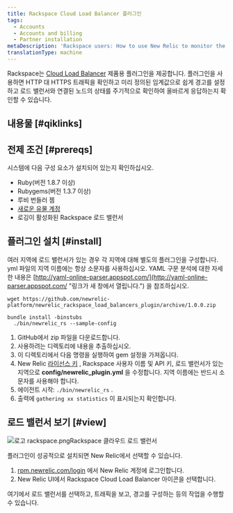 ```yaml
---
title: Rackspace Cloud Load Balancer 플러그인
tags:
  - Accounts
  - Accounts and billing
  - Partner installation
metaDescription: 'Rackspace users: How to use New Relic to monitor the performance of your Rackspace Cloud Load Balancer.'
translationType: machine
---
```



Rackspace는 [Cloud Load Balancer](http://www.rackspace.com/cloud/load-balancing/ "링크가 새 창에서 열립니다.") 제품용 플러그인을 제공합니다. 플러그인을 사용하면 HTTP 대 HTTPS 트래픽을 확인하고 미리 정의된 임계값으로 쉽게 경고를 설정하고 로드 밸런서와 연결된 노드의 상태를 주기적으로 확인하여 올바르게 응답하는지 확인할 수 있습니다.

## 내용물 [#qiklinks]

## 전제 조건 [#prereqs]

시스템에 다음 구성 요소가 설치되어 있는지 확인하십시오.

* Ruby(버전 1.8.7 이상)
* Rubygems(버전 1.3.7 이상)
* 루비 번들러 젬
* [새로운 유물 계정](http://newrelic.com/signup "링크가 새 창에서 열립니다.")
* 로깅이 활성화된 Rackspace 로드 밸런서

## 플러그인 설치 [#install]

여러 지역에 로드 밸런서가 있는 경우 각 지역에 대해 별도의 플러그인을 구성합니다. yml 파일의 지역 이름에는 항상 소문자를 사용하십시오. YAML 구문 분석에 대한 자세한 내용은 [http://yaml-online-parser.appspot.com/](http://yaml-online-parser.appspot.com/ "링크가 새 창에서 열립니다.") 을 참조하십시오.

```
wget https://github.com/newrelic-platform/newrelic_rackspace_load_balancers_plugin/archive/1.0.0.zip
```

```
bundle install -binstubs
  ./bin/newrelic_rs --sample-config
```

1. GitHub에서 zip 파일을 다운로드합니다.
2. 사용하려는 디렉토리에 내용을 추출하십시오.
3. 이 디렉토리에서 다음 명령을 실행하여 gem 설정을 가져옵니다.
4. New Relic [라이선스 키](/docs/subscriptions/license-key) , Rackspace 사용자 이름 및 API 키, 로드 밸런서가 있는 지역으로 **config/newrelic_plugin.yml** 을 수정합니다. 지역 이름에는 반드시 소문자를 사용해야 합니다.
5. 에이전트 시작: `./bin/newrelic_rs` .
6. 출력에 `gathering xx statistics` 이 표시되는지 확인합니다.

## 로드 밸런서 보기 [#view]

<img title="로고 rackspace.png" alt="로고 rackspace.png" src={logoRackspace}/>Rackspace 클라우드 로드 밸런서

플러그인이 성공적으로 설치되면 New Relic에서 선택할 수 있습니다.

1. [rpm.newrelic.com/login](https://rpm.newrelic.com/login) 에서 New Relic 계정에 로그인합니다.
2. New Relic UI에서 Rackspace Cloud Load Balancer 아이콘을 선택합니다.

여기에서 로드 밸런서를 선택하고, 트래픽을 보고, 경고를 구성하는 등의 작업을 수행할 수 있습니다.
